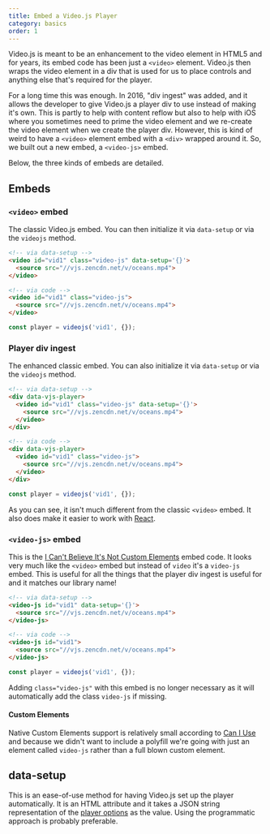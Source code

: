 ```yaml
---
title: Embed a Video.js Player
category: basics
order: 1
---
```


Video.js is meant to be an enhancement to the video element in HTML5 and for years, its embed code has been just a `<video>` element.
Video.js then wraps the video element in a div that is used for us to place controls and anything else that's required for the player.

For a long time this was enough. In 2016, "div ingest" was added, and it allows the developer to give Video.js a player div to use instead of making it's own.
This is partly to help with content reflow but also to help with iOS where you sometimes need to prime the video element and we re-create the video element when we create the player div.
However, this is kind of weird to have a `<video>` element embed with a `<div>` wrapped around it. So, we built out a new embed, a `<video-js>` embed.

Below, the three kinds of embeds are detailed.

## Embeds

### `<video>` embed

The classic Video.js embed. You can then initialize it via `data-setup` or via the `videojs` method.

```html
<!-- via data-setup -->
<video id="vid1" class="video-js" data-setup='{}'>
  <source src="//vjs.zencdn.net/v/oceans.mp4">
</video>

<!-- via code -->
<video id="vid1" class="video-js">
  <source src="//vjs.zencdn.net/v/oceans.mp4">
</video>
```

```js
const player = videojs('vid1', {});
```

### Player div ingest

The enhanced classic embed. You can also initialize it via `data-setup` or via the `videojs` method.

```html
<!-- via data-setup -->
<div data-vjs-player>
  <video id="vid1" class="video-js" data-setup='{}'>
    <source src="//vjs.zencdn.net/v/oceans.mp4">
  </video>
</div>

<!-- via code -->
<div data-vjs-player>
  <video id="vid1" class="video-js">
    <source src="//vjs.zencdn.net/v/oceans.mp4">
  </video>
</div>
```

```js
const player = videojs('vid1', {});
```

As you can see, it isn't much different from the classic `<video>` embed. It also does make it easier to work with [React](/guides/react).

### `<video-js>` embed

This is the [I Can't Believe It's Not Custom Elements](https://developers.google.com/web/fundamentals/web-components/customelements) embed code.
It looks very much like the `<video>` embed but instead of `video` it's a `video-js` embed.
This is useful for all the things that the player div ingest is useful for and it matches our library name!

```html
<!-- via data-setup -->
<video-js id="vid1" data-setup='{}'>
  <source src="//vjs.zencdn.net/v/oceans.mp4">
</video-js>

<!-- via code -->
<video-js id="vid1">
  <source src="//vjs.zencdn.net/v/oceans.mp4">
</video-js>
```

```js
const player = videojs('vid1', {});
```

Adding `class="video-js"` with this embed is no longer necessary as it will automatically add the class `video-js` if missing.

#### Custom Elements

Native Custom Elements support is relatively small according to [Can I Use](https://caniuse.com/#feat=custom-elementsv1) and because we didn't want to include a polyfill we're going with just an element called `video-js` rather than a full blown custom element.

## data-setup

This is an ease-of-use method for having Video.js set up the player automatically. It is an HTML attribute and it takes a JSON string representation of the [player options](/guides/options) as the value.
Using the programmatic approach is probably preferable.
